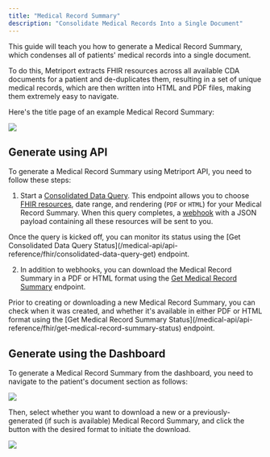 ```yaml
---
title: "Medical Record Summary"
description: "Consolidate Medical Records Into a Single Document"
---
```


This guide will teach you how to generate a Medical Record Summary, which condenses all of patients' medical records into a single document.

To do this, Metriport extracts FHIR resources across all available CDA documents for a patient and de-duplicates them, resulting in a set of unique medical records, which are then written into HTML and PDF files, making them extremely easy to navigate.

Here's the title page of an example Medical Record Summary:

<img className="h-100" src="/images/example-medical-record.png" />

## Generate using API

To generate a Medical Record Summary using Metriport API, you need to follow these steps:

1. Start a [Consolidated Data Query](/medical-api/api-reference/fhir/consolidated-data-query-post). This endpoint allows you to choose [FHIR resources](/medical-api/fhir/overview), date range, and rendering (`PDF` or `HTML`) for your Medical Record Summary. When this query completes, a [webhook](/medical-api/more-info/webhooks) with a JSON payload containing all these resources will be sent to you.

<Tip>
  Once the query is kicked off, you can monitor its status using the [Get Consolidated Data Query
  Status](/medical-api/api-reference/fhir/consolidated-data-query-get) endpoint.
</Tip>

2. In addition to webhooks, you can download the Medical Record Summary in a PDF or HTML format using the [Get Medical Record Summary](/medical-api/api-reference/fhir/get-medical-record-summary) endpoint.

<Tip>
  Prior to creating or downloading a new Medical Record Summary, you can check when it was created,
  and whether it's available in either PDF or HTML format using the [Get Medical Record Summary
  Status](/medical-api/api-reference/fhir/get-medical-record-summary-status) endpoint.
</Tip>

## Generate using the Dashboard

To generate a Medical Record Summary from the dashboard, you need to navigate to the patient's document section as follows:

<img className="h-100" src="/images/dashboard-patient.png" />

Then, select whether you want to download a new or a previously-generated (if such is available) Medical Record Summary, and click the button with the desired format to initiate the download.

<img className="h-100" src="/images/dashboard-documents.png" />
